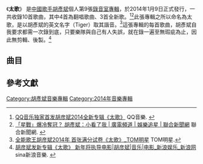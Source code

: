 {{Infobox Album
| Name  = 太歌
| Type  = 專輯
| Cover  =
| Artist  = [[胡彥斌|胡彥斌]]
| Released   = 2014年1月9日
| Recorded  = 2013年
| Genre = [[華語流行音樂|華語流行音樂]]
| Length = 45:37
| Label = [[海蝶音樂|海蝶音樂]](發行)
| Producer =
| Last album = [[大一號|大一號]]<br/><small>2012年</small>
| This album = '''太歌'''<br/><small>2014年</small>
| Next album = 暫無
}}
《'''太歌'''》 是[[中國|中國]][[歌手|歌手]][[胡彥斌|胡彥斌]]個人第9張[[錄音室專輯|錄音室專輯]]，於2014年1月9日正式發行，一共收錄10首歌曲，其中4首為翻唱歌曲、3首全新歌。<ref>[http://y.qq.com/topic/hyb2014/index.html QQ音乐独家首发胡彦斌2014全新专辑《太歌》] {{Wayback|url=http://y.qq.com/topic/hyb2014/index.html |date=20140115045454 }} QQ音樂. {{zh-cn}}</ref><ref>[http://udn.com/NEWS/ENTERTAINMENT/ENT7/8393448.shtml 「星戰」爆冷奪冠？ 胡彥斌：小看了我 | 廣電頻道 | 娛樂追星 | 聯合新聞網] {{Wayback|url=http://udn.com/NEWS/ENTERTAINMENT/ENT7/8393448.shtml |date=20140102120200 }} 聯合新聞網. {{zh-hant}}</ref>此張專輯之所以命名為太歌，是以胡彥斌的英文名字（Tiger）取其諧音。<ref>[http://star.tom.com/2014-01-10/000E/44348211.html 全能歌王胡彦斌2014年 首张满分试卷《太歌》_TOM明星] {{Wayback|url=http://star.tom.com/2014-01-10/000E/44348211.html |date=20140919001229 }} TOM明星.{{zh-hans}}</ref>這張專輯的每首歌曲，胡彥斌自我要求都需一次錄到底，只要樂隊與自己有人失誤，就在錄一遍至無瑕疵為止，因此無剪輯、後製。<ref>[http://ent.sina.com.cn/y/2014-01-10/11164078672.shtml 胡彦斌发新专辑《太歌》 新年将执导电影|胡彦斌|音乐|电影_新浪娱乐_新浪网] {{Wayback|url=http://ent.sina.com.cn/y/2014-01-10/11164078672.shtml |date=20160304110543 }} sina新浪音樂. {{zh-cn}}</ref>

==曲目==
{{Tracklist
| title1 = 沒那麼簡單
| music1 = [[蕭煌奇|蕭煌奇]]
| lyrics1 = [[姚若龍|姚若龍]]
| arranger1 = 
| longnote1 = 原唱：[[黃小琥|黃小琥]]<br />改編：胡彥斌
| length1 = 5:37

| title2 = 為你我受冷風吹
| music2 = [[李宗盛|李宗盛]]
| lyrics2 = 李宗盛
| arranger2 = 
| longnote2 = 原唱：[[林憶蓮|林憶蓮]]<br >改編：胡彥斌
| length2 = 4:39

| title3 = 天黑黑
| music3 = [[李思菘|李思菘]]
| lyrics3 = [[廖瑩如|廖瑩如]]<br >[[April|April]]
| arranger3 = [[吳慶隆|吳慶隆]]
| longnote3 = 原唱：[[孫燕姿|孫燕姿]]
| length3 = 4:37

| title4 = 當愛已成往事
| music4 = 李宗盛
| lyrics4 = 李宗盛
| arranger4 = [[George_Leong|George Leong]]
| longnote4 = 原唱：林憶蓮、李宗盛<br >改編：胡彥斌
| length4 = 4:29

| title5 = 你買單還我買單
| music5 = 胡彥斌
| lyrics5 = 胡彥斌
| arranger5 = 
| longnote5 = 
| length5 = 4:23

| title6 = 紅顏
| music6 = 胡彥斌
| lyrics6 = [[林文炫|林文炫]]
| arranger6 = 胡彥斌
| longnote6 = 
| length6 = 4:32

| title7 = 空位
| music7 = 胡彥斌
| lyrics7 = 林文炫
| arranger7 = 
| longnote7 = 
| length7 = 5:02

| title8 = 成長
| music8 = 胡彥斌
| lyrics8 = 胡彥斌
| arranger8 = [[谷僳|谷僳]]
| longnote8 = 新歌
| length8 = 4:11

| title9 = 如果
| music9 = 胡彥斌
| lyrics9 = 胡彥斌
| arranger9 = 谷僳
| longnote9 = 新歌<br >電視劇《[[唱出愛火花|唱出愛火花]]》主題曲
| length9 = 3:40

| title10 = 追月
| music10 = 胡彥斌
| lyrics10 = [[寧財神|寧財神]]
| arranger10 = 
| longnote10 = 新歌
| length10 = 4:27

| total_length = 45:37
}}

==參考文獻==
<references/>

[[Category:胡彥斌音樂專輯|Category:胡彥斌音樂專輯]]
[[Category:2014年音樂專輯|Category:2014年音樂專輯]]